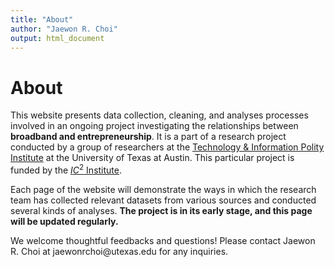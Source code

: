```yaml
---
title: "About"
author: "Jaewon R. Choi"
output: html_document
---
```


# About

This website presents data collection, cleaning, and analyses processes involved in an ongoing project investigating the relationships between **broadband and entrepreneurship**. It is a part of a research project conducted by a group of researchers at the [Technology & Information Polity Institute](https://texastipi.org) at the University of Texas at Austin. This particular project is funded by the [$IC^{2}$ Institute](https://ic2.utexas.edu).

Each page of the website will demonstrate the ways in which the research team has collected relevant datasets from various sources and conducted several kinds of analyses. **The project is in its early stage, and this page will be updated regularly.**

We welcome thoughtful feedbacks and questions! Please contact Jaewon R. Choi at jaewonrchoi@utexas.edu for any inquiries.